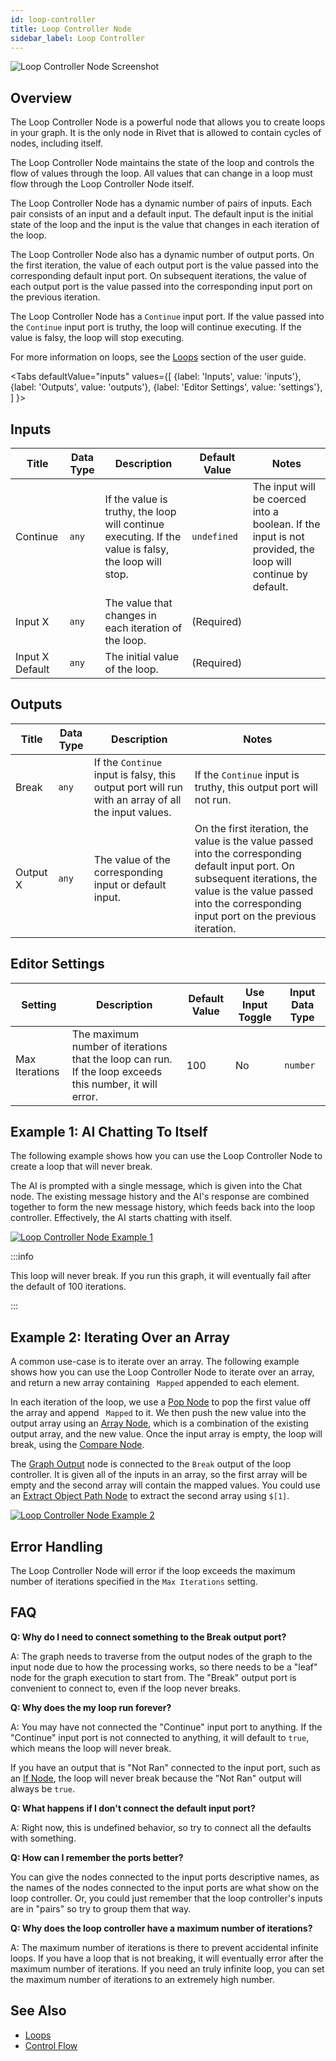 ```yaml
---
id: loop-controller
title: Loop Controller Node
sidebar_label: Loop Controller
---
```



![Loop Controller Node Screenshot](./assets/loop-controller-node.png)

## Overview

The Loop Controller Node is a powerful node that allows you to create loops in your graph. It is the only node in Rivet that is allowed to contain cycles of nodes, including itself.

The Loop Controller Node maintains the state of the loop and controls the flow of values through the loop. All values that can change in a loop must flow through the Loop Controller Node itself.

The Loop Controller Node has a dynamic number of pairs of inputs. Each pair consists of an input and a default input. The default input is the initial state of the loop and the input is the value that changes in each iteration of the loop.

The Loop Controller Node also has a dynamic number of output ports. On the first iteration, the value of each output port is the value passed into the corresponding default input port. On subsequent iterations, the value of each output port is the value passed into the corresponding input port on the previous iteration.

The Loop Controller Node has a `Continue` input port. If the value passed into the `Continue` input port is truthy, the loop will continue executing. If the value is falsy, the loop will stop executing.

For more information on loops, see the [Loops](../user-guide/loops.md) section of the user guide.

<Tabs
  defaultValue="inputs"
  values={[
    {label: 'Inputs', value: 'inputs'},
    {label: 'Outputs', value: 'outputs'},
    {label: 'Editor Settings', value: 'settings'},
  ]
}>

<TabItem value="inputs">

## Inputs

| Title           | Data Type | Description                                                                                          | Default Value | Notes                                                                                                      |
| --------------- | --------- | ---------------------------------------------------------------------------------------------------- | ------------- | ---------------------------------------------------------------------------------------------------------- |
| Continue        | `any`     | If the value is truthy, the loop will continue executing. If the value is falsy, the loop will stop. | `undefined`   | The input will be coerced into a boolean. If the input is not provided, the loop will continue by default. |
| Input X         | `any`     | The value that changes in each iteration of the loop.                                                | (Required)    |                                                                                                            |
| Input X Default | `any`     | The initial value of the loop.                                                                       | (Required)    |                                                                                                            |

</TabItem>

<TabItem value="outputs">

## Outputs

| Title    | Data Type | Description                                                                                        | Notes                                                                                                                                                                                                                 |
| -------- | --------- | -------------------------------------------------------------------------------------------------- | --------------------------------------------------------------------------------------------------------------------------------------------------------------------------------------------------------------------- |
| Break    | `any`     | If the `Continue` input is falsy, this output port will run with an array of all the input values. | If the `Continue` input is truthy, this output port will not run.                                                                                                                                                     |
| Output X | `any`     | The value of the corresponding input or default input.                                             | On the first iteration, the value is the value passed into the corresponding default input port. On subsequent iterations, the value is the value passed into the corresponding input port on the previous iteration. |

</TabItem>

<TabItem value="settings">

## Editor Settings

| Setting        | Description                                                                                             | Default Value | Use Input Toggle | Input Data Type |
| -------------- | ------------------------------------------------------------------------------------------------------- | ------------- | ---------------- | --------------- |
| Max Iterations | The maximum number of iterations that the loop can run. If the loop exceeds this number, it will error. | 100           | No               | `number`        |

</TabItem>

</Tabs>

## Example 1: AI Chatting To Itself

The following example shows how you can use the Loop Controller Node to create a loop that will never break.

The AI is prompted with a single message, which is given into the Chat node. The existing message history and the AI's response are combined together to form the new message history, which feeds back into the loop controller. Effectively, the AI starts chatting with itself.

[![Loop Controller Node Example 1](./assets/loop-controller-node-example-01.png)](./assets/loop-controller-node-example-01.png)

:::info

This loop will never break. If you run this graph, it will eventually fail after the default of 100 iterations.

:::

## Example 2: Iterating Over an Array

A common use-case is to iterate over an array. The following example shows how you can use the Loop Controller Node to iterate over an array, and return a new array containing ` Mapped` appended to each element.

In each iteration of the loop, we use a [Pop Node](./pop.mdx) to pop the first value off the array and append ` Mapped` to it. We then push the new value into the output array using an [Array Node](./array.mdx), which is a combination of the existing output array, and the new value. Once the input array is empty, the loop will break, using the [Compare Node](./compare.mdx).

The [Graph Output](./graph-output.mdx) node is connected to the `Break` output of the loop controller. It is given all of the inputs in an array, so the first array will be empty and the second array will contain the mapped values. You could use an [Extract Object Path Node](./extract-object-path.mdx) to extract the second array using `$[1]`.

[![Loop Controller Node Example 2](./assets/loop-controller-node-example-02.png)](./assets/loop-controller-node-example-02.png)

## Error Handling

The Loop Controller Node will error if the loop exceeds the maximum number of iterations specified in the `Max Iterations` setting.

## FAQ

**Q: Why do I need to connect something to the Break output port?**

A: The graph needs to traverse from the output nodes of the graph to the input node due to how the processing works, so there needs to be a "leaf" node for the graph execution to start from. The "Break" output port is convenient to connect to, even if the loop never breaks.

**Q: Why does the my loop run forever?**

A: You may have not connected the "Continue" input port to anything. If the "Continue" input port is not connected to anything, it will default to `true`, which means the loop will never break.

If you have an output that is "Not Ran" connected to the input port, such as an [If Node](./if.mdx), the loop will never break because the "Not Ran" output will always be `true`.

**Q: What happens if I don't connect the default input port?**

A: Right now, this is undefined behavior, so try to connect all the defaults with something.

**Q: How can I remember the ports better?**

You can give the nodes connected to the input ports descriptive names, as the names of the nodes connected to the input ports are what show on the loop controller. Or, you could just remember that the loop controller's inputs are in "pairs" so try to group them that way.

**Q: Why does the loop controller have a maximum number of iterations?**

A: The maximum number of iterations is there to prevent accidental infinite loops. If you have a loop that is not breaking, it will eventually error after the maximum number of iterations. If you need an truly infinite loop, you can set the maximum number of iterations to an extremely high number.

## See Also

- [Loops](../user-guide/loops.md)
- [Control Flow](../user-guide/control-flow.md)
